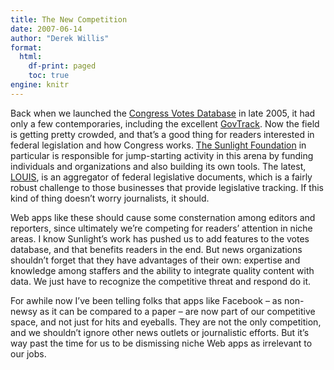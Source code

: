 ```yaml
---
title: The New Competition
date: 2007-06-14
author: "Derek Willis"
format:
  html:
    df-print: paged
    toc: true
engine: knitr
---
```


Back when we launched the [Congress Votes Database](http://projects.washingtonpost.com/congress/) in late 2005, it had only a few contemporaries, including the excellent [GovTrack](http://www.govtrack.us/). Now the field is getting pretty crowded, and that's a good thing for readers interested in federal legislation and how Congress works. [The Sunlight Foundation](http://sunlightfoundation.com/) in particular is responsible for jump-starting activity in this arena by funding individuals and organizations and also building its own tools. The latest, [LOUIS](http://gsublog.govst.edu/mt/librarynews/archives/2007/06/louisdborg.html), is an aggregator of federal legislative documents, which is a fairly robust challenge to those businesses that provide legislative tracking. If this kind of thing doesn't worry journalists, it should.

Web apps like these should cause some consternation among editors and reporters, since ultimately we're competing for readers' attention in niche areas. I know Sunlight's work has pushed us to add features to the votes database, and that benefits readers in the end. But news organizations shouldn't forget that they have advantages of their own: expertise and knowledge among staffers and the ability to integrate quality content with data. We just have to recognize the competitive threat and respond do it.

For awhile now I've been telling folks that apps like Facebook – as non-newsy as it can be compared to a paper – are now part of our competitive space, and not just for hits and eyeballs. They are not the only competition, and we shouldn't ignore other news outlets or journalistic efforts. But it's way past the time for us to be dismissing niche Web apps as irrelevant to our jobs.